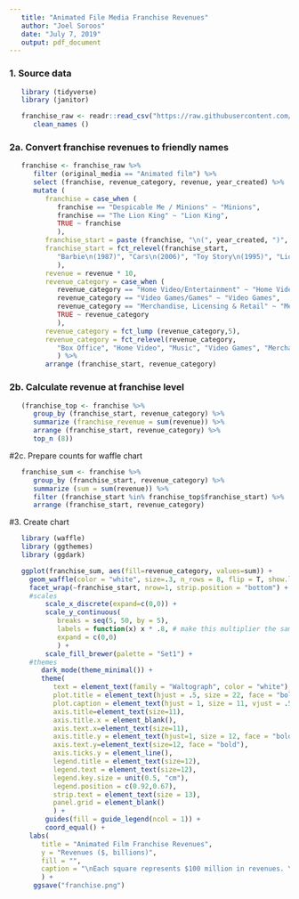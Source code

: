 ```yaml
---
   title: "Animated File Media Franchise Revenues"
   author: "Joel Soroos"
   date: "July 7, 2019"
   output: pdf_document
---
```


### 1. Source data
```r

   library (tidyverse)
   library (janitor) 

   franchise_raw <- readr::read_csv("https://raw.githubusercontent.com/rfordatascience/tidytuesday/master/data/2019/2019-07-02/media_franchises.csv") %>%
      clean_names ()
```
   
### 2a.  Convert franchise revenues to friendly names
```r

   franchise <- franchise_raw %>%
      filter (original_media == "Animated film") %>%
      select (franchise, revenue_category, revenue, year_created) %>%
      mutate (
         franchise = case_when (
            franchise == "Despicable Me / Minions" ~ "Minions",
            franchise == "The Lion King" ~ "Lion King",
            TRUE ~ franchise
            ),
         franchise_start = paste (franchise, "\n(", year_created, ")", sep = ""),
         franchise_start = fct_relevel(franchise_start, 
            "Barbie\n(1987)", "Cars\n(2006)", "Toy Story\n(1995)", "Lion King\n(1994)", "Frozen\n(2013)", "Minions\n(2010)", "Aladdin\n(1992)"
            ),
         revenue = revenue * 10,
         revenue_category = case_when (
            revenue_category == "Home Video/Entertainment" ~ "Home Video",
            revenue_category == "Video Games/Games" ~ "Video Games",
            revenue_category == "Merchandise, Licensing & Retail" ~ "Merchandise",
            TRUE ~ revenue_category
            ),
         revenue_category = fct_lump (revenue_category,5),
         revenue_category = fct_relevel(revenue_category, 
            "Box Office", "Home Video", "Music", "Video Games", "Merchandise", "Other")
            ) %>%
         arrange (franchise_start, revenue_category)
```

### 2b.  Calculate revenue at franchise level
```r

   (franchise_top <- franchise %>%
      group_by (franchise_start, revenue_category) %>%
      summarize (franchise_revenue = sum(revenue)) %>%
      arrange (franchise_start, revenue_category) %>%
      top_n (8))
```

#2c.  Prepare counts for waffle chart
```r
   franchise_sum <- franchise %>% 
      group_by (franchise_start, revenue_category) %>%
      summarize (sum = sum(revenue)) %>%
      filter (franchise_start %in% franchise_top$franchise_start) %>%
      arrange (franchise_start, revenue_category)
```

#3.  Create chart
```r

   library (waffle)
   library (ggthemes)
   library (ggdark)

   ggplot(franchise_sum, aes(fill=revenue_category, values=sum)) + 
     geom_waffle(color = "white", size=.3, n_rows = 8, flip = T, show.legend = T, make_proportional = T) +
     facet_wrap(~franchise_start, nrow=1, strip.position = "bottom") +
     #scales
         scale_x_discrete(expand=c(0,0)) +
         scale_y_continuous(
            breaks = seq(5, 50, by = 5), 
            labels = function(x) x * .8, # make this multiplier the same as n_rows
            expand = c(0,0)
            ) +
         scale_fill_brewer(palette = "Set1") +
     #themes
        dark_mode(theme_minimal()) +
        theme(
           text = element_text(family = "Waltograph", color = "white"),
           plot.title = element_text(hjust = .5, size = 22, face = "bold"),
           plot.caption = element_text(hjust = 1, size = 11, vjust = .5),
           axis.title=element_text(size=11),
           axis.title.x = element_blank(),
           axis.text.x=element_text(size=11),
           axis.title.y = element_text(hjust=1, size = 12, face = "bold"),
           axis.text.y=element_text(size=12, face = "bold"),
           axis.ticks.y = element_line(),
           legend.title = element_text(size=12),
           legend.text = element_text(size=12),
           legend.key.size = unit(0.5, "cm"),
           legend.position = c(0.92,0.67),
           strip.text = element_text(size = 13),
           panel.grid = element_blank()
           ) +
         guides(fill = guide_legend(ncol = 1)) +
         coord_equal() +
     labs(
        title = "Animated Film Franchise Revenues",
        y = "Revenues ($, billions)",
        fill = "",
        caption = "\nEach square represents $100 million in revenues. Year below franchise signifies year of creation. \nSource: Wikipedia  |  Visualization: Joel Soroos @soroosj"
        ) +
      ggsave("franchise.png")
```
